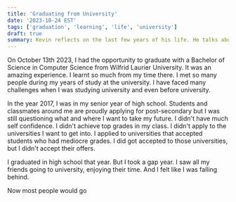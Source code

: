 ```yaml
---
title: 'Graduating from University'
date: '2023-10-24 EST'
tags: ['graduation', 'learning', 'life', 'university']
draft: true
summary: Kevin reflects on the last few years of his life. He talks about his journey, goals and tips for others who are entering post-secondary education or going out of their comfort zone.
---
```


On October 13th 2023, I had the opportunity to graduate with a Bachelor of Science in Computer Science from Wilfrid Laurier University.
It was an amazing experience. I learnt so much from my time there. I met so many people during my years of study at the university.
I have faced many challenges when I was studying university and even before university.

In the year 2017, I was in my senior year of high school.
Students and classmates around me are proudly applying for post-secondary but I was still questioning what and where I want to take my future.
I didn't have much self confidence. I didn't achieve top grades in my class. I didn't apply to the universities I want to get into. I applied to universities that accepted students who had mediocre grades.
I did got accepted to those universities, but I didn't accept their offers.

I graduated in high school that year. But I took a gap year. I saw all my friends going to university, enjoying their time. And I felt like I was falling behind.

Now most people would go
